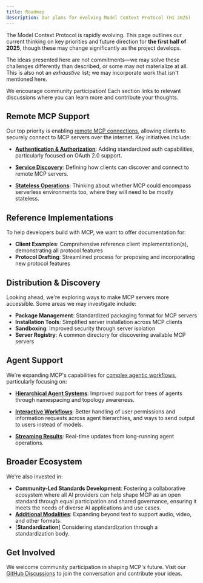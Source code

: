```yaml
---
title: Roadmap
description: Our plans for evolving Model Context Protocol (H1 2025)
---
```


The Model Context Protocol is rapidly evolving. This page outlines our current thinking on key priorities and future direction for **the first half of 2025**, though these may change significantly as the project develops.

<Note>The ideas presented here are not commitments—we may solve these challenges differently than described, or some may not materialize at all. This is also not an _exhaustive_ list; we may incorporate work that isn't mentioned here.</Note>

We encourage community participation! Each section links to relevant discussions where you can learn more and contribute your thoughts.

## Remote MCP Support

Our top priority is enabling [remote MCP connections](https://github.com/modelcontextprotocol/specification/discussions/102), allowing clients to securely connect to MCP servers over the internet. Key initiatives include:

- [**Authentication & Authorization**](https://github.com/modelcontextprotocol/specification/discussions/64): Adding standardized auth capabilities, particularly focused on OAuth 2.0 support.

- [**Service Discovery**](https://github.com/modelcontextprotocol/specification/discussions/69): Defining how clients can discover and connect to remote MCP servers.

- [**Stateless Operations**](https://github.com/modelcontextprotocol/specification/discussions/102): Thinking about whether MCP could encompass serverless environments too, where they will need to be mostly stateless.

## Reference Implementations

To help developers build with MCP, we want to offer documentation for:

- **Client Examples**: Comprehensive reference client implementation(s), demonstrating all protocol features
- **Protocol Drafting**: Streamlined process for proposing and incorporating new protocol features

## Distribution & Discovery

Looking ahead, we're exploring ways to make MCP servers more accessible. Some areas we may investigate include:

- **Package Management**: Standardized packaging format for MCP servers
- **Installation Tools**: Simplified server installation across MCP clients
- **Sandboxing**: Improved security through server isolation
- **Server Registry**: A common directory for discovering available MCP servers

## Agent Support

We're expanding MCP's capabilities for [complex agentic workflows](https://github.com/modelcontextprotocol/specification/discussions/111), particularly focusing on:

- [**Hierarchical Agent Systems**](https://github.com/modelcontextprotocol/specification/discussions/94): Improved support for trees of agents through namespacing and topology awareness.

- [**Interactive Workflows**](https://github.com/modelcontextprotocol/specification/issues/97): Better handling of user permissions and information requests across agent hierarchies, and ways to send output to users instead of models.

- [**Streaming Results**](https://github.com/modelcontextprotocol/specification/issues/117): Real-time updates from long-running agent operations.

## Broader Ecosystem

We're also invested in:

- **Community-Led Standards Development**: Fostering a collaborative ecosystem where all AI providers can help shape MCP as an open standard through equal participation and shared governance, ensuring it meets the needs of diverse AI applications and use cases.
- [**Additional Modalities**](https://github.com/modelcontextprotocol/specification/discussions/88): Expanding beyond text to support audio, video, and other formats.
- [**Standardization**] Considering standardization through a standardization body.

## Get Involved

We welcome community participation in shaping MCP's future. Visit our [GitHub Discussions](https://github.com/orgs/modelcontextprotocol/discussions) to join the conversation and contribute your ideas.

